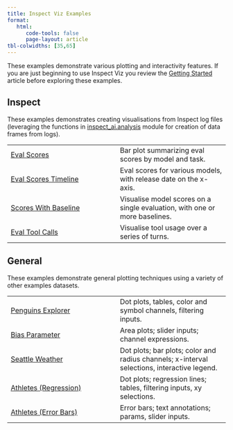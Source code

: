 ```yaml
---
title: Inspect Viz Examples
format: 
   html: 
      code-tools: false
      page-layout: article
tbl-colwidths: [35,65]
---
```


These examples demonstrate various plotting and interactivity features. If you are just beginning to use Inspect Viz you review the [Getting Started](../index.qmd) article before exploring these examples.

## Inspect

These examples demonstrates creating visualisations from Inspect log files (leveraging the functions in [inspect_ai.analysis](https://inspect.aisi.org.uk/dataframe.html) module for creation of data frames from logs).

|  |  |
|------------------------------------|------------------------------------|
| [Eval Scores](inspect/eval-scores/index.qmd) | Bar plot summarizing eval scores by model and task. |
| [Eval Scores Timeline](inspect/eval-scores-timeline/index.qmd) | Eval scores for various models, with release date on the x-axis. |
| [Scores With Baseline](inspect/scores-with-baseline/index.qmd) | Visualise model scores on a single evaluation, with one or more baselines. |
| [Eval Tool Calls](inspect/eval-tool-calls/index.qmd) | Visualise tool usage over a series of turns. |



## General

These examples demonstrate general plotting techniques using a variety of other examples datasets.

|  |  |
|------------------------------------|------------------------------------|
| [Penguins Explorer](general/penguins/index.qmd) | Dot plots, tables, color and symbol channels, filtering inputs. |
| [Bias Parameter](general/bias-parameter/index.qmd) | Area plots; slider inputs; channel expressions. |
| [Seattle Weather](general/seattle-weather/index.qmd) | Dot plots; bar plots; color and radius channels; x-interval selections, interactive legend. |
| [Athletes (Regression)](general/athletes-regression/index.qmd) | Dot plots; regression lines; tables, filtering inputs, xy selections. |
| [Athletes (Error Bars)](general/athletes-errorbars/index.qmd) | Error bars; text annotations; params, slider inputs. |

